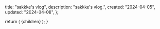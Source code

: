 
  title: "sakkke's vlog",
  description: "sakkke's vlog.",
  created: "2024-04-05",
  updated: "2024-04-08",
};

<Working />

  return (
    <MdxLayout
      created={metadata.created}
      title={metadata.title}
      updated={metadata.updated}
    >
      {children}
    </MdxLayout>
  );
}
